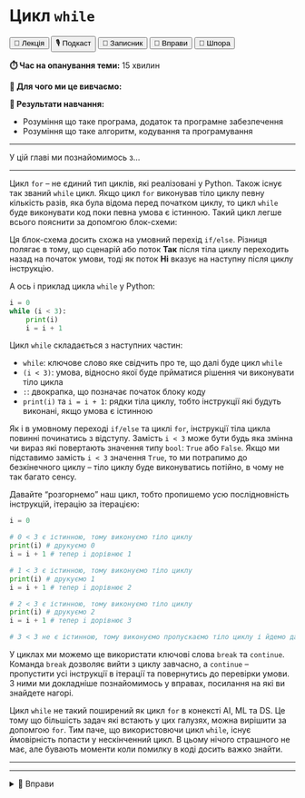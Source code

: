 # Цикл `while` {#while}

<div class="btn-group">
  <button class="lecture">🎥 Лекція</button>
  <button class="podcast">🎙️ Подкаст</button>
  <button class="notebook">📓 Записник</button>
  <button class="exercises" onclick="openDetailsById('while_exercises');">🤸 Вправи</button>
  <button class="cheat">📝 Шпора</button>
</div>

**⏱️ Час на опанування теми:** 15 хвилин

**🤷 Для чого ми це вивчаємо:**

**🔑 Результати навчання:**

- Розуміння що таке програма, додаток та програмне забезпечення
- Розуміння що таке алгоритм, кодування та програмування 

---

У цій главі ми познайомимось з...

---

Цикл `for` -- не єдиний тип циклів, які реалізовані у Python. Також існує так званий `while` цикл. Якщо цикл `for` виконував тіло циклу певну кількість разів, яка була відома перед початком циклу, то цикл `while` буде виконувати код поки певна умова є істинною. Такий цикл легше всього пояснити за допомгою блок-схеми: 

<!-- XXX: flow chart of while loop -->

Ця блок-схема досить схожа на умовний перехід `if/else`. Різниця полягає в тому, що сценарій або поток **Так** після тіла циклу переходить назад на початок умови, тоді як поток **Ні** вказує на наступну після циклу інструкцію. 

А ось і приклад цикла `while` у Python: 


```python
i = 0
while (i < 3):
    print(i)
    i = i + 1

```

Цикл `while` складається з наступних частин: 

- `while`: ключове слово яке свідчить про те, що далі буде цикл `while`
- `(i < 3)`: умова, відносно якої буде прйматися рішення чи виконувати тіло цикла
- `:`: двокрапка, що позначає початок блоку коду
- `print(i)` та `i = i + 1`: рядки тіла циклу, тобто інструкції які будуть виконані, якщо умова є істинною

Як і в умовному переході `if/else` та циклі `for`, інструкції тіла цикла повинні починатись з відступу. Замість `i < 3` може бути будь яка змінна чи вираз які повертають значення типу `bool`: `True` або `False`. Якщо ми підставимо замість `i < 3` значення `True`, то ми потрапимо до безкінечного циклу -- тіло циклу буде виконуватись потійно, в чому не так багато сенсу. 

Давайте "розгорнемо" наш цикл, тобто пропишемо усю послідновність інструкцій, ітерацію за ітерацією: 

```python
i = 0

# 0 < 3 є істинною, тому виконуємо тіло циклу
print(i) # друкуємо 0
i = i + 1 # тепер i дорівнює 1

# 1 < 3 є істинною, тому виконуємо тіло циклу
print(i) # друкуємо 1
i = i + 1 # тепер i дорівнює 2

# 2 < 3 є істинною, тому виконуємо тіло циклу
print(i) # друкуємо 2
i = i + 1 # тепер i дорівнює 3

# 3 < 3 не є істинною, тому виконуємо пропускаємо тіло циклу і йдемо далі
```

У циклах ми можемо ще використати ключові слова `break` та `continue`. Команда `break` дозволяє вийти з циклу завчасно, а `continue` -- пропустити усі інструкції в ітерації та повернутись до перевірки умови. З ними ми докладніше познайомимось у вправах, посилання на які ви знайдете нагорі. 

Цикл `while` не такий поширений як цикл `for` в конексті AI, ML та DS. Це тому що більшість задач які встають у цих галузях, можна вирішити за допомгою `for`. Тим паче, що використовючи цикл `while`, існує ймовірність попасти у нескінченний цикл. В цьому нічого страшного не має, але бувають моменти коли помилку в коді досить важко знайти.

---

---

<details id="while_exercises">
<summary>🤸 Вправи</summary>

</details>
